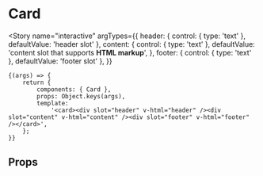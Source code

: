 
<Meta title="components/Card" component={Card} />

# Card

<Story
	name="interactive"
	argTypes={{
		header: { control: { type: 'text' }, defaultValue: 'header slot' },
		content: {
			control: { type: 'text' },
			defaultValue: 'content slot that supports <b>HTML markup</b>',
		},
		footer: { control: { type: 'text' }, defaultValue: 'footer slot' },
	}}
>
	{(args) => {
		return {
			components: { Card },
			props: Object.keys(args),
			template:
				'<card><div slot="header" v-html="header" /><div slot="content" v-html="content" /><div slot="footer" v-html="footer" /></card>',
		};
	}}
</Story>

## Props

<Props of={Card} />
